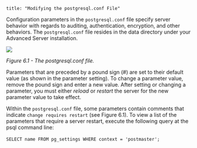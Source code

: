 ```
title: "Modifying the postgresql.conf File"
```

<div id="modifying_the_postgresql_conf_file" class="registered_link"></div>

Configuration parameters in the `postgresql.conf` file specify server behavior with regards to auditing, authentication, encryption, and other behaviors. The `postgresql.conf` file resides in the data directory under your Advanced Server installation.

![](C:\Users\Charm\Desktop\11\11\01_epas_inst_linux\images\the_postgresql_conf_file.png)

*Figure 6.1 - The postgresql.conf file.*

Parameters that are preceded by a pound sign (#) are set to their default value (as shown in the parameter setting). To change a parameter value, remove the pound sign and enter a new value. After setting or changing a parameter, you must either *reload* or *restart* the server for the new parameter value to take effect.

Within the `postgresql.conf` file, some parameters contain comments that indicate `change requires restart` (see Figure 6.1). To view a list of the parameters that require a server restart, execute the following query at the psql command line:

​			`SELECT name FROM pg_settings WHERE context = 'postmaster';`
